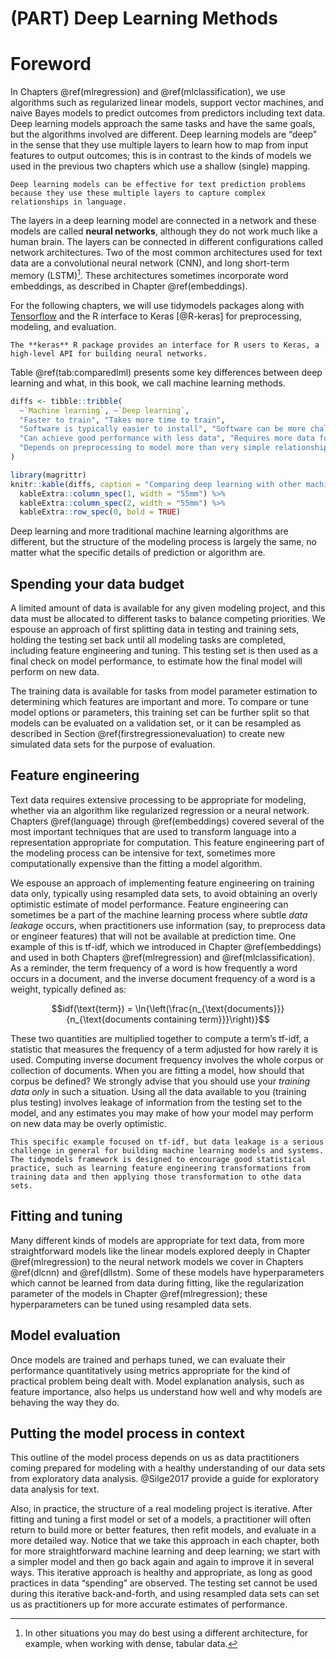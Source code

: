 # (PART) Deep Learning Methods {-}

# Foreword {#dlforeword .unnumbered}

In Chapters \@ref(mlregression) and \@ref(mlclassification), we use algorithms such as regularized linear models, support vector machines, and naive Bayes models to predict outcomes from predictors including text data. Deep learning models approach the same tasks and have the same goals, but the algorithms involved are different. Deep learning models are "deep" in the sense that they use multiple layers to learn how to map from input features to output outcomes; this is in contrast to the kinds of models we used in the previous two chapters which use a shallow (single) mapping. 

```block
Deep learning models can be effective for text prediction problems because they use these multiple layers to capture complex relationships in language.
```

The layers in a deep learning model are connected in a network and these models are called **neural networks**, although they do not work much like a human brain. The layers can be connected in different configurations called network architectures. Two of the most common architectures used for text data are a convolutional neural network (CNN), and long short-term memory (LSTM)^[In other situations you may do best using a different architecture, for example, when working with dense, tabular data.]. These architectures sometimes incorporate word embeddings, as described in Chapter \@ref(embeddings).

For the following chapters, we will use tidymodels packages along with [Tensorflow](https://www.tensorflow.org/) and the R interface to Keras [@R-keras] for preprocessing, modeling, and evaluation. 

```block
The **keras** R package provides an interface for R users to Keras, a high-level API for building neural networks.
```

Table \@ref(tab:comparedlml) presents some key differences between deep learning and what, in this book, we call machine learning methods.

```r
diffs <- tibble::tribble(
  ~`Machine learning`, ~`Deep learning`,
  "Faster to train", "Takes more time to train",
  "Software is typically easier to install", "Software can be more challenging to install",
  "Can achieve good performance with less data", "Requires more data for good performance",
  "Depends on preprocessing to model more than very simple relationships", "Can model highly complex relationships"
)

library(magrittr)
knitr::kable(diffs, caption = "Comparing deep learning with other machine learning methods")  %>%
  kableExtra::column_spec(1, width = "55mm") %>%
  kableExtra::column_spec(2, width = "55mm") %>%
  kableExtra::row_spec(0, bold = TRUE)
```

Deep learning and more traditional machine learning algorithms are different, but the structure of the modeling process is largely the same, no matter what the specific details of prediction or algorithm are.

## Spending your data budget {-}

A limited amount of data is available for any given modeling project, and this data must be allocated to different tasks to balance competing priorities. We espouse an approach of first splitting data in testing and training sets, holding the testing set back until all modeling tasks are completed, including feature engineering and tuning. This testing set is then used as a final check on model performance, to estimate how the final model will perform on new data. 

The training data is available for tasks from model parameter estimation to determining which features are important and more. To compare or tune model options or parameters, this training set can be further split so that models can be evaluated on a validation set, or it can be resampled as described in Section \@ref(firstregressionevaluation) to create new simulated data sets for the purpose of evaluation. 

## Feature engineering {-}

Text data requires extensive processing to be appropriate for modeling, whether via an algorithm like regularized regression or a neural network. Chapters \@ref(language) through \@ref(embeddings) covered several of the most important techniques that are used to transform language into a representation appropriate for computation. This feature engineering part of the modeling process can be intensive for text, sometimes more computationally expensive than the fitting a model algorithm. 

We espouse an approach of implementing feature engineering on training data only, typically using resampled data sets, to avoid obtaining an overly optimistic estimate of model performance. Feature engineering can sometimes be a part of the machine learning process where subtle _data leakage_ occurs, when practitioners use information (say, to preprocess data or engineer features) that will not be available at prediction time. One example of this is tf-idf, which we introduced in Chapter \@ref(embeddings) and used in both Chapters \@ref(mlregression) and \@ref(mlclassification). As a reminder, the term frequency of a word is how frequently a word occurs in a document, and the inverse document frequency of a word is a weight, typically defined as:

$$idf(\text{term}) = \ln{\left(\frac{n_{\text{documents}}}{n_{\text{documents containing term}}}\right)}$$

These two quantities are multiplied together to compute a term's tf-idf, a statistic that measures the frequency of a term adjusted for how rarely it is used. Computing inverse document frequency involves the whole corpus or collection of documents. When you are fitting a model, how should that corpus be defined? We strongly advise that you should use your _training data only_ in such a situation. Using all the data available to you (training plus testing) involves leakage of information from the testing set to the model, and any estimates you may make of how your model may perform on new data may be overly optimistic.

```block
This specific example focused on tf-idf, but data leakage is a serious challenge in general for building machine learning models and systems. The tidymodels framework is designed to encourage good statistical practice, such as learning feature engineering transformations from training data and then applying those transformation to othe data sets.
```


## Fitting and tuning {-}

Many different kinds of models are appropriate for text data, from more straightforward models like the linear models explored deeply in Chapter \@ref(mlregression) to the neural network models we cover in Chapters  \@ref(dlcnn) and \@ref(dllstm). Some of these models have hyperparameters which cannot be learned from data during fitting, like the regularization parameter of the models in Chapter \@ref(mlregression); these hyperparameters can be tuned using resampled data sets.

## Model evaluation {-}

Once models are trained and perhaps tuned, we can evaluate their performance quantitatively using metrics appropriate for the kind of practical problem being dealt with. Model explanation analysis, such as feature importance, also helps us understand how well and why models are behaving the way they do.

## Putting the model process in context {-}

This outline of the model process depends on us as data practitioners coming prepared for modeling with a healthy understanding of our data sets from exploratory data analysis. @Silge2017 provide a guide for exploratory data analysis for text. 

Also, in practice, the structure of a real modeling project is iterative. After fitting and tuning a first model or set of a models, a practitioner will often return to build more or better features, then refit models, and evaluate in a more detailed way. Notice that we take this approach in each chapter, both for more straightforward machine learning and deep learning; we start with a simpler model and then go back again and again to improve it in several ways. This iterative approach is healthy and appropriate, as long as good practices in data "spending" are observed. The testing set cannot be used during this iterative back-and-forth, and using resampled data sets can set us as practitioners up for more accurate estimates of performance.

